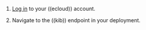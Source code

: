 

1. [Log in](https://cloud.elastic.co/) to your ((ecloud)) account.

1. Navigate to the ((kib)) endpoint in your deployment.

